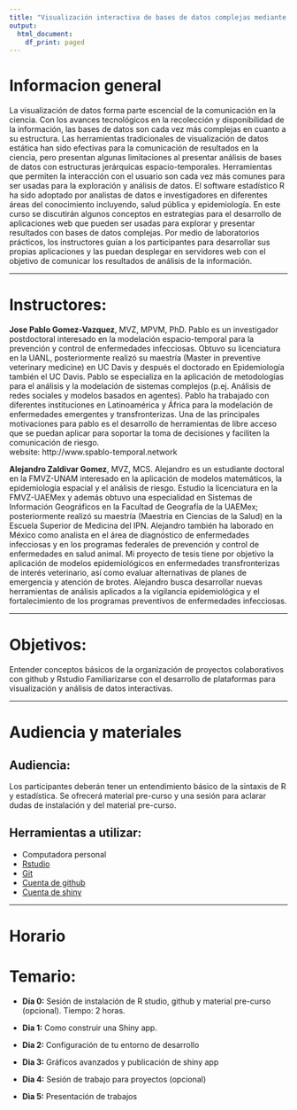 ```yaml
---
title: "Visualización interactiva de bases de datos complejas mediante la plataforma Shiny"
output:
  html_document:
    df_print: paged
---
```



# Informacion general


La visualización de datos forma parte escencial de la comunicación en la ciencia. Con los avances tecnológicos en la recolección y disponibilidad de la información, las bases de datos son cada vez más complejas en cuanto a su estructura. Las herramientas tradicionales de visualización de datos estática han sido efectivas para la comunicación de resultados en la ciencia, pero presentan algunas limitaciones al presentar  análisis de bases de datos con estructuras jerárquicas espacio-temporales. Herramientas que permiten la interacción con el usuario son cada vez más comunes para ser usadas para la exploración y análisis de datos. El software estadístico R ha sido adoptado por analistas de datos e investigadores en diferentes áreas del conocimiento incluyendo, salud pública y epidemiología. En este curso se discutirán algunos conceptos en estrategias para el desarrollo de aplicaciones web que pueden ser usadas para explorar y presentar resultados con bases de datos complejas. Por medio de laboratorios prácticos, los instructores guían a los participantes para desarrollar sus propias aplicaciones y las puedan desplegar en servidores web con el objetivo de comunicar los resultados de análisis de la información.

 ------------


# Instructores:

**Jose Pablo Gomez-Vazquez**, MVZ, MPVM, PhD. Pablo es un investigador postdoctoral interesado en la modelación espacio-temporal para la prevención y control de enfermedades infecciosas. Obtuvo su licenciatura en la UANL, posteriormente realizó su maestría (Master in preventive veterinary medicine) en UC Davis y después el doctorado en Epidemiología también el UC Davis. Pablo se especializa en la aplicación de metodologías para el análisis y la modelación de sistemas complejos (p.ej. Análisis de redes sociales y modelos basados en agentes). Pablo ha trabajado con diferentes instituciones en Latinoamérica y África para la modelación de enfermedades emergentes y transfronterizas. Una de las principales motivaciones para pablo es el desarrollo de herramientas de libre acceso que se puedan aplicar para soportar la toma de decisiones y faciliten la comunicación de riesgo.  
 website: http://www.spablo-temporal.network


**Alejandro Zaldivar Gomez**, MVZ, MCS. Alejandro es un estudiante doctoral en la FMVZ-UNAM interesado en la aplicación de modelos matemáticos, la epidemiología espacial y el análisis de riesgo. Estudio la licenciatura en la FMVZ-UAEMex y además obtuvo una especialidad en Sistemas de Información Geográficos en la Facultad de Geografía de la UAEMex; posteriormente realizó su maestría (Maestria en Ciencias de la Salud) en la Escuela Superior de Medicina del IPN. Alejandro también ha laborado en México como analista en el área de diagnóstico de enfermedades infecciosas y en los programas federales de prevención y control de enfermedades en salud animal. Mi proyecto de tesis tiene por objetivo la aplicación de modelos epidemiológicos en enfermedades transfronterizas de interés veterinario, así como evaluar alternativas de planes de emergencia y atención de brotes. Alejandro busca desarrollar nuevas herramientas de análisis aplicados a la vigilancia epidemiológica y el fortalecimiento de los programas preventivos de enfermedades infecciosas.


 ------------


# Objetivos:
 Entender conceptos básicos de la organización de proyectos colaborativos con github y Rstudio
 Familiarizarse con el desarrollo de plataformas para visualización y análisis de datos interactivas.


 ------------



# Audiencia y materiales

## Audiencia:
Los participantes deberán tener un entendimiento básico de la sintaxis de R y estadística. Se ofrecerá material pre-curso y una sesión para aclarar dudas de instalación y del material pre-curso.

## Herramientas a utilizar:
  
  - Computadora personal
  - [Rstudio](https://www.rstudio.com/products/rstudio/)
  - [Git](https://git-scm.com)
  - [Cuenta de github](https://github.com/)
  - [Cuenta de shiny](https://www.shinyapps.io)


 ------------

# Horario 

# Temario:

   - **Día 0:** Sesión de instalación de R studio, github y material pre-curso (opcional). Tiempo: 2 horas.
   - **Dia 1:** Como construir una Shiny app.
     <!-- - Introducción (15 minutos) -->
     <!-- - Arquitectura y estructura de la app (30 minutos) -->
     <!-- - Ejercicio 1: Abrir un archivo de Shiny app en R studio (15 minutos) -->
     <!-- - Inputs, outputs y server (30 minutos) -->
     <!-- - Ejercicio 2: (90 minutos) -->
     <!-- - Cargar una base de datos -->
     <!-- - Agregar y modificar los input$ -->
     <!-- - Agregar y modificar los output$ -->
     <!-- - Sin código: Agreguen y modifiquen 3 inputs y 3 output (tabla, mapa y grafica) -->
     <!-- - Checkpoint -  -->
   - **Dia 2:** Configuración de tu entorno de desarrollo
     <!-- - Recapitulación (15 minutos) -->
     <!-- - Configurar la interfaz del usuario (45 minutos) -->
     <!-- - Ejercicio 3: Iintroduccion a shiny dashboard (45 minutos) -->
     <!-- - Reactividad basica (30 minutos) -->
     <!-- - Ejercicio 4: Reactividad -->
     <!-- - Botones de acción -->
     <!-- - Cajas de mensajes -->
     <!-- - Checkpoint -  -->

   - **Dia 3:** Gráficos avanzados y publicación de shiny app
     <!-- - Recapitulación (15 minutos) -->
     <!-- - Graficos avanzados DT, plotly y visNetwork, mapbox (30 minutos) -->
     <!-- - Ejercicio 5: Agregar graficos y mapas interactivos (45 minutos) -->
     <!-- - Publicación en github y servidores de google drive (30 minutos) -->
     <!-- - Ejercicio 6: Publicar el shiny app y conectar con google drive (45 minutos)  -->
     <!-- - Checkpoint -  -->
     <!-- - Tarea boceto - -->

   - **Dia 4:** Sesión de trabajo para proyectos (opcional)
     <!-- - Presenten su borrador de aplicación -->

   - **Dìa 5:** Presentación de trabajos